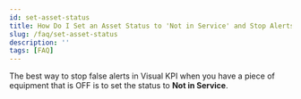 ```yaml
---
id: set-asset-status
title: How Do I Set an Asset Status to 'Not in Service' and Stop Alerts?
slug: /faq/set-asset-status
description: ''
tags: [FAQ]
---
```


The best way to stop false alerts in Visual KPI when you have a piece of equipment that is OFF is to set the status to **Not in Service**.
